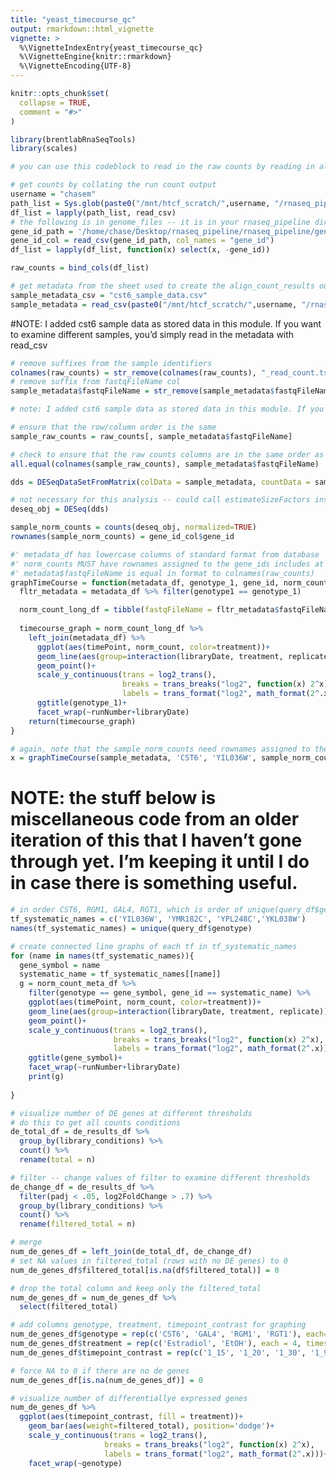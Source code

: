 ```yaml
---
title: "yeast_timecourse_qc"
output: rmarkdown::html_vignette
vignette: >
  %\VignetteIndexEntry{yeast_timecourse_qc}
  %\VignetteEngine{knitr::rmarkdown}
  %\VignetteEncoding{UTF-8}
---
```


```r
knitr::opts_chunk$set(
  collapse = TRUE,
  comment = "#>"
)
```

```r
library(brentlabRnaSeqTools)
library(scales)
```

```r
# you can use this codeblock to read in the raw counts by reading in all of the raw count files from your align_count directory. Note: if you have both yeast and crypto raw counts, there will be some issues you'll need to address here. If you have only one organism in your align_counts_results dir, this works directly

# get counts by collating the run count output
username = "chasem"
path_list = Sys.glob(paste0("/mnt/htcf_scratch/",username, "/rnaseq_pipeline/align_count_results/*/*raw*"))
df_list = lapply(path_list, read_csv)
# the following is in genome_files -- it is in your rnaseq_pipeline directory
gene_id_path = '/home/chase/Desktop/rnaseq_pipeline/rnaseq_pipeline/genome_files/S288C_R64/S288C_R64_gids'
gene_id_col = read_csv(gene_id_path, col_names = "gene_id")
df_list = lapply(df_list, function(x) select(x, -gene_id))

raw_counts = bind_cols(df_list)

# get metadata from the sheet used to create the align_count_results output
sample_metadata_csv = "cst6_sample_data.csv"
sample_metadata = read_csv(paste0("/mnt/htcf_scratch/",username, "/rnaseq_pipeline/query/", sample_metadata_csv))

```
#NOTE: I added cst6 sample data as stored data in this module. If you want to examine different samples, you'd simply read in the metadata with read_csv
```r
# remove suffixes from the sample identifiers
colnames(raw_counts) = str_remove(colnames(raw_counts), "_read_count.tsv")
# remove suffix from fastqFileName col
sample_metadata$fastqFileName = str_remove(sample_metadata$fastqFileName, ".fastq.gz")
```


```r
# note: I added cst6 sample data as stored data in this module. If you want to examine different samples, you'd simply read in the metadata with read_csv

# ensure that the row/column order is the same
sample_raw_counts = raw_counts[, sample_metadata$fastqFileName]

# check to ensure that the raw counts columns are in the same order as the metadata rows
all.equal(colnames(sample_raw_counts), sample_metadata$fastqFileName)

```

```r
dds = DESeqDataSetFromMatrix(colData = sample_metadata, countData = sample_raw_counts, design=~timePoint+treatment)
```

```r
# not necessary for this analysis -- could call estimateSizeFactors instead to get normalized counts -- but if you wanted to look at DE, you could
deseq_obj = DESeq(dds)
```
```r
sample_norm_counts = counts(deseq_obj, normalized=TRUE)
rownames(sample_norm_counts) = gene_id_col$gene_id
```

```r
#' metadata_df has lowercase columns of standard format from database
#' norm_counts MUST have rownames assigned to the gene_ids includes at least all samples in metadata
#' metadata$fastqFileName is equal in format to colnames(raw_counts)
graphTimeCourse = function(metadata_df, genotype_1, gene_id, norm_counts){
  fltr_metadata = metadata_df %>% filter(genotype1 == genotype_1)

  norm_count_long_df = tibble(fastqFileName = fltr_metadata$fastqFileName, norm_count = norm_counts[gene_id, fltr_metadata$fastqFileName])
  
  timecourse_graph = norm_count_long_df %>% 
    left_join(metadata_df) %>%
      ggplot(aes(timePoint, norm_count, color=treatment))+
      geom_line(aes(group=interaction(libraryDate, treatment, replicate)))+
      geom_point()+
      scale_y_continuous(trans = log2_trans(),
                         breaks = trans_breaks("log2", function(x) 2^x),
                         labels = trans_format("log2", math_format(2^.x)))+
      ggtitle(genotype_1)+
      facet_wrap(~runNumber+libraryDate)
    return(timecourse_graph)
}

# again, note that the sample_norm_counts need rownames assigned to the gene_ids
x = graphTimeCourse(sample_metadata, 'CST6', 'YIL036W', sample_norm_counts)
```


# NOTE: the stuff below is miscellaneous code from an older iteration of this that I haven't gone through yet. I'm keeping it until I do in case there is something useful.

```r
# in order CST6, RGM1, GAL4, RGT1, which is order of unique(query_df$genotype)
tf_systematic_names = c('YIL036W', 'YMR182C', 'YPL248C','YKL038W')
names(tf_systematic_names) = unique(query_df$genotype)

# create connected line graphs of each tf in tf_systematic_names
for (name in names(tf_systematic_names)){
  gene_symbol = name
  systematic_name = tf_systematic_names[[name]]
  g = norm_count_meta_df %>%
    filter(genotype == gene_symbol, gene_id == systematic_name) %>%
    ggplot(aes(timePoint, norm_count, color=treatment))+
    geom_line(aes(group=interaction(libraryDate, treatment, replicate)))+
    geom_point()+
    scale_y_continuous(trans = log2_trans(),
                       breaks = trans_breaks("log2", function(x) 2^x),
                       labels = trans_format("log2", math_format(2^.x)))+
    ggtitle(gene_symbol)+
    facet_wrap(~runNumber+libraryDate)
    print(g)
  
}

# visualize number of DE genes at different thresholds
# do this to get all counts conditions
de_total_df = de_results_df %>%
  group_by(library_conditions) %>%
  count() %>%
  rename(total = n) 

# filter -- change values of filter to examine different thresholds
de_change_df = de_results_df %>%
  filter(padj < .05, log2FoldChange > .7) %>%
  group_by(library_conditions) %>%
  count() %>%
  rename(filtered_total = n)

# merge
num_de_genes_df = left_join(de_total_df, de_change_df)
# set NA values in filtered_total (rows with no DE genes) to 0
num_de_genes_df$filtered_total[is.na(df$filtered_total)] = 0

# drop the total column and keep only the filtered_total
num_de_genes_df = num_de_genes_df %>%
  select(filtered_total)

# add columns genotype, treatment, timepoint_contrast for graphing
num_de_genes_df$genotype = rep(c('CST6', 'GAL4', 'RGM1', 'RGT1'), each=8)
num_de_genes_df$treatment = rep(c('Estradiol', 'EtOH'), each = 4, times = 4)
num_de_genes_df$timepoint_contrast = rep(c('1_15', '1_20', '1_30', '1_90'), times = 8)

# force NA to 0 if there are no de genes
num_de_genes_df[is.na(num_de_genes_df)] = 0

# visualize number of differentiallye expressed genes
num_de_genes_df %>%
  ggplot(aes(timepoint_contrast, fill = treatment))+
    geom_bar(aes(weight=filtered_total), position='dodge')+
    scale_y_continuous(trans = log2_trans(),
                     breaks = trans_breaks("log2", function(x) 2^x),
                     labels = trans_format("log2", math_format(2^.x)))+
    facet_wrap(~genotype)
```



